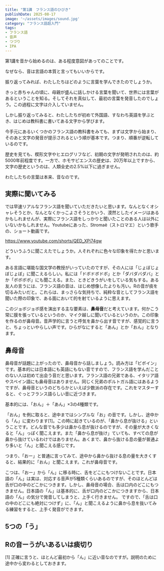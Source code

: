 ```yaml
---
title: "第1講　フランス語のひびき"
publishDate: 2025-08-17
image: '~/assets/images/sound.jpg'
category: "フランス語超入門"
tags:
- フランス語
- 音声
- つづり
- IPA
---
```

第1講を音から始めるのは、ある程度意図があってのことです。

なぜなら、音は言語の本質と言ってもいいからです。　

振り返ってみれば、​わたしたちはどのように言葉を学んできたのでしょうか。

きっと赤ちゃんの頃に、母親が盛んに話しかける言葉を聞いて、​世界には言葉があるということを知る。そしてそれを真似して、​最初の言葉を発音したのでしょう。​この過程に文字は介入していません。

しかし振り返ってみると、わたしたちが初めて外国語、​すなわち英語を学ぶとき、​はじめは教科書に書いてある文字から学びます。

今手元にあるいくつかのフランス語の教科書をみても、​まずは文字から始まり、​そのあと文字の発音が提示されるという順が基本です。つまり、​順番が逆転しているのです。

歴史を見ても、楔形文字やヒエログリフなど、​初期の文字が発明されたのは、約5000年前程度です。一方で、​ホモサピエンスの歴史は、20万年以上ですから、​文字の歴史というのは、人類全史の2.5%以下に過ぎません。

わたしたちの言葉は本来、音なのです。

## 実際に聞いてみる

では早速リアルなフランス語を聞いていただきたいと思います。なんとなくオシャレそうとか、なんとなくかっこよさそうとかいう、漠然としたイメージはあるかもしれませんが、実際にフランス語をしっかりと聞いたことのある人は以外にいないかもしれません。Youtubeにあった、Stromaë（ストロマエ）という歌手の、ショート動画です。

https://www.youtube.com/shorts/QED_XPi74gw

どういうふうに聞こえたでしょうか。​人それぞれに色々な印象を得たかと思います。

ある言語に堪能な国文学の教授がいっていたのですが、その人には「じょぼじょぼじょぼ」に聞こえるらしい。私には「ドボドボドボ」とか「​ダバダバダバ」とか「ボボボボ」にも聞こえる。また、​ときどきうがいをしている気もする。ある友人の言うには、​フランス語の音は、はじめ想像したよりも汚い。​Rの音が痰を切るみたいだと。これらは、まっさらな気持ちで、​純粋な音としてフランス語を聞いた際の印象で、​ある面において的を射ているように思えます。

このジョボジョボ感を演出する主な要素は、**鼻母音**だと考えています。​何かこう常に膜を張っているというのか、​マイク越しに聞いているというのか。この印象を作るのが鼻母音。​音声学的に言うと呼気を鼻から出す音ですが、感覚的に言うと、​ちょっといやらしい声です。ひらがなにすると「あん」とか「おん」となります。

## 鼻母音

鼻母音が話題に上がったので、鼻母音から話しましょう。読み方は「ビボイン」です。基本的には日本語にも英語にもない音ですので、フランス語を学んだことのない人は初めて出会う音だと思います。フランス語の兄弟である、イタリア語やスペイン語にも鼻母音はありません。同じく兄弟のポルトガル語にはあるようですが、鼻母音というのどちらかといえば少数派の存在です。これをマスターすると、ぐっとフランス語らしい音に近づきます。

基本的には、「おん」＋「あん」×3の4種類です。

「おん」を例に取ると、途中まではシンプルな「お」の音です。しかし、途中から「ん」に変わります[1]。この時に起きているのが、「鼻から息が抜ける」ということです。どんな音でも多少は鼻から息が抜けるのですが、その量が大きくなると「ん」っぽく聞こえます。また「鼻から息が抜け」ていても、すべての息が鼻から抜けているわけではありません。あくまで、鼻から抜ける息の量が普通より多いと「ん」と聞こえる感じです。

つまり、「おー」と普通に言ってみて、途中から鼻から抜ける息の量を大きくすると、結果的に「おん」と聞こえます。これが鼻母音です。

こつは、「おー」から「ん」に移る時に、舌をどこにもつけないことです。日本語の「ん」は実は、対応する音声が5種類くらいあるのですが、そのほとんどは舌が口の中のどこかにつきます。しかし、鼻母音の場合、舌は口内のどこにもつきません。日本語の「ん」は基本的に、舌が口内のどこかにつきますから、日本語の「ん」の気分で発音してしまうと、上手く行きません。
ですので、「舌は口の中のどこにも絶対につけず」に、「ん」と聞こえるように鼻から息を抜いてみる練習をすると、上手く発音ができます。

## 5つの「う」

## Rの音ーうがいあるいは痰切り

[1] 正確に言うと、ほとんど最初から「ん」に近い音なのですが。説明のために途中から変わるとしておきます。